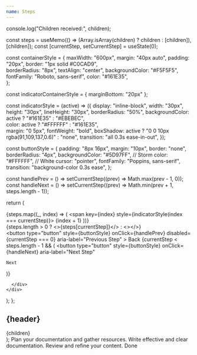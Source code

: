 ```yaml
---
name: Steps
---
```


  console.log("Children received:", children);

  const steps = useMemo(() => (Array.isArray(children) ? children : [children]), [children]);
  const [currentStep, setCurrentStep] = useState(0);

  const containerStyle = {
    maxWidth: "600px",
    margin: "40px auto",
    padding: "20px",
    border: "1px solid #C0CAD9",      
    borderRadius: "8px",
    textAlign: "center",
    backgroundColor: "#F5F5F5",      
    fontFamily: "Roboto, sans-serif",
    color: "#161E35",                 
  };

  const indicatorContainerStyle = { marginBottom: "20px" };

  const indicatorStyle = (active) => ({
    display: "inline-block",
    width: "30px",
    height: "30px",
    lineHeight: "30px",
    borderRadius: "50%",
    backgroundColor: active ? "#161E35" : "#EBEBEC",            
    color:           active ? "#FFFFFF" : "#161E35",           
    margin: "0 5px",
    fontWeight: "bold",
    boxShadow: active ? "0 0 10px rgba(91,109,137,0.6)" : "none",
    transition: "all 0.3s ease-in-out",
  });

  const buttonStyle = {
    padding: "8px 16px",
    margin: "10px",
    border: "none",
    borderRadius: "4px",
    backgroundColor: "#5D97FF",  // Storm
    color: "#FFFFFF",            // White
    cursor: "pointer",
    fontFamily: "Poppins, sans-serif",
    transition: "background-color 0.3s ease",
  };

  const handlePrev = () => setCurrentStep((prev) => Math.max(prev - 1, 0));
  const handleNext = () => setCurrentStep((prev) => Math.min(prev + 1, steps.length - 1));

  return (
    <div style={containerStyle}>
      <div style={indicatorContainerStyle}>
        {steps.map((_, index) => (
          <span key={index} style={indicatorStyle(index === currentStep)}>
            {index + 1}
          </span>
        ))}
      </div>
      <div aria-live="polite">
        {steps.length > 0 ? <>{steps[currentStep]}</> : <></>}
      </div>
      <div>
        <button
          type="button"
          style={buttonStyle}
          onClick={handlePrev}
          disabled={currentStep === 0}
          aria-label="Previous Step"
        >
          Back
        </button>
{currentStep < steps.length - 1 && (
  <button
    type="button"
    style={buttonStyle}
    onClick={handleNext}
    aria-label="Next Step"
  >
    Next
  </button>
)}

      </div>
    </div>
  );
};

  <div style={{ fontFamily: "Poppins, sans-serif", color: "#161E35" }}>
    <h2 style={{ color: "#161E35" }}>{header}</h2>
    <div>{children}</div>
  </div>
);

<SimpleStepper>
  <SimpleStep header="Step 1: Plan">
    Plan your documentation and gather resources.
  </SimpleStep>
  <SimpleStep header="Step 2: Write">
    Write effective and clear documentation.
  </SimpleStep>
  <SimpleStep header="Step 3: Review">
    Review and refine your content.
  </SimpleStep>
    <SimpleStep header="Step 4: Done">
Done
  </SimpleStep>
</SimpleStepper>